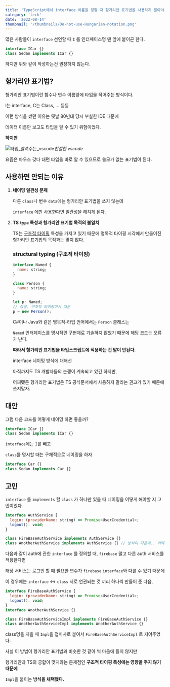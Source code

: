 ```yaml
---
title: 'TypeScript에서 interface 이름을 정할 때 헝가리안 표기법을 사용하지 말아야 할 이유 + 대안'
category: 'tech'
date: '2022-08-14'
thumbnail: '/thumbnails/Do-not-use-Hungarian-notation.png'
---
```


많은 사람들이 `interface` 선언할 때 `I` 를 인터페이스명 맨 앞에 붙이곤 한다.

```js
interface ICar {}
class Sedan implements ICar {}
```

하지만 위와 같이 작성하는건 권장하지 않는다.

## 헝가리안 표기법?

헝가리안 표기법이란 함수나 변수 이름앞에 타입을 적어주는 방식이다.

I는 interface, C는 Class, … 등등

이런 방식을 썼던 이유는 옛날 80년대 당시 부실한 IDE 때문에

데이터 이름만 보고도 타입을 알 수 있기 위함이었다.

**하지만**

![타입_알려주는_vscode](/posts/타입_알려주는_vscode.jpg)_친절한 vscode_

요즘은 마우스 갖다 대면 타입을 바로 알 수 있으므로 쓸모가 없는 표기법이 된다.

## 사용하면 안되는 이유

1. **네이밍 일관성 문제**

   다른 `class`나 변수 `data`에는 헝가리안 표기법을 쓰지 않는데

   `interface` 에만 사용한다면 일관성을 해치게 된다.

2. **TS `type` 특성과 헝가리안 표기법 목적의 불일치**

   TS는 [구조적 타이핑](https://www.typescriptlang.org/ko/docs/handbook/typescript-in-5-minutes-func.html#%EA%B5%AC%EC%A1%B0%EC%A0%81%EC%9D%B8-%ED%83%80%EC%9D%B4%ED%95%91-structural-typing) 특성을 가지고 있기 때문에 명목적 타이핑 시각에서 만들어진 헝가리안 표기법의 목적과는 맞지 않다.

   ### structural typing (구조적 타이핑)

   ```js
   interface Named {
     name: string;
   }

   class Person {
     name: string;
   }

   let p: Named;
   // 성공, 구조적 타이핑이기 때문
   p = new Person();
   ```

   C#이나 Java와 같은 명목적-타입 언어에서는 `Person` 클래스는

   `Named` 인터페이스를 명시적인 구현체로 기술하지 않았기 때문에 해당 코드는 오류가 난다.

   **따라서 헝가리안 표기법을 타입스크립트에 적용하는 건 말이 안된다.**

   interface 네이밍 방식에 대해선

   아직까지도 TS 개발자들의 논쟁이 계속되고 있긴 하지만,

   어찌됐든 헝가리안 표기법은 TS 공식문서에서 사용하지 말라는 권고가 있기 때문에 쓰지말자.

## 대안

그럼 다음 코드를 어떻게 네이밍 하면 좋을까?

```js
interface ICar {}
class Sedan implements ICar {}
```

`interface`에는 `I`를 빼고

`class`를 명시할 때는 구체적으로 네이밍을 하자

```js
interface Car {}
class Sedan implements Car {}
```

## 고민

`interface` 를 `implements` 할 `class` 가 하나만 있을 때 네이밍을 어떻게 해야할 지 고민이었다.

```js
interface AuthService {
  login: (providerName: string) => Promise<UserCredential>;
  logout(): void;
}

class FireBaseAuthService implements AuthService {}
class AnotherAuthService implements AuthService {} // 방식이 다른데.. 어떡하지
```

다음과 같이 auth에 관한 `interface` 를 정의할 때, `firebase` 말고 다른 auth 서비스를 적용한다면

해당 서비스는 로그인 할 때 필요한 변수가 `firebase` `interface`와 다를 수 있기 때문에

이 경우에는 `interface` ↔ `class` 서로 연관되는 것 끼리 하나씩 만들어 준 다음,

```js
interface FireBaseAuthService {
  login: (providerName: string) => Promise<UserCredential>;
  logout(): void;
}
interface AnotherAuthService {}

class FireBaseAuthServiceImpl implements FireBaseAuthService {}
class AnotherAuthServiceImpl implements AnotherAuthService {}
```

class명을 지을 때 `Impl`을 접미사로 붙여서 `FireBaseAuthServiceImpl` 로 지어주었다.

사실 이 방법이 헝가리안 표기법과 비슷한 것 같아 썩 마음에 들지 않지만

헝가리안과 TS의 궁합이 맞지않는 문제점인 **구조적 타이핑 특성에는 영향을 주지 않기 때문에**

`Impl`을 붙이는 **방식을 채택했다.**

